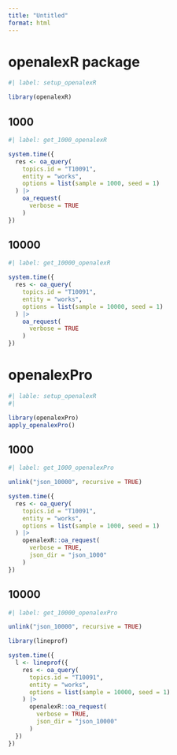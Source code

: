 ```yaml
---
title: "Untitled"
format: html
---
```


# openalexR package
```r
#| label: setup_openalexR

library(openalexR)
```

## 1000
```r
#| label: get_1000_openalexR

system.time({
  res <- oa_query(
    topics.id = "T10091",
    entity = "works",
    options = list(sample = 1000, seed = 1)
  ) |>
    oa_request(
      verbose = TRUE
    )
})

```

## 10000

```r
#| label: get_10000_openalexR

system.time({
  res <- oa_query(
    topics.id = "T10091",
    entity = "works",
    options = list(sample = 10000, seed = 1)
  ) |>
    oa_request(
      verbose = TRUE
    )
})
```

# openalexPro

```r
#| lable: setup_openalexR
#|

library(openalexPro)
apply_openalexPro()
```


## 1000
```r
#| label: get_1000_openalexPro

unlink("json_10000", recursive = TRUE)

system.time({
  res <- oa_query(
    topics.id = "T10091",
    entity = "works",
    options = list(sample = 1000, seed = 1)
  ) |>
    openalexR::oa_request(
      verbose = TRUE,
      json_dir = "json_1000"
    )
})

```

## 10000

```r
#| label: get_10000_openalexPro

unlink("json_10000", recursive = TRUE)

library(lineprof)

system.time({
  l <- lineprof({
    res <- oa_query(
      topics.id = "T10091",
      entity = "works",
      options = list(sample = 10000, seed = 1)
    ) |>
      openalexR::oa_request(
        verbose = TRUE,
        json_dir = "json_10000"
      )
  })
})
```
